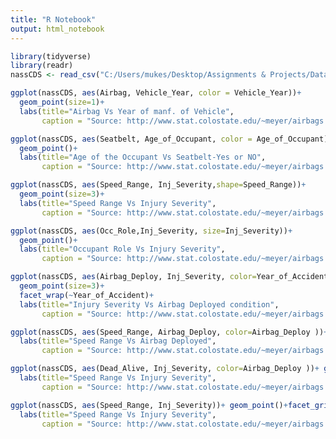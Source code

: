 ---
title: "R Notebook"
output: html_notebook
---

```{r}
library(tidyverse)
library(readr)
nassCDS <- read_csv("C:/Users/mukes/Desktop/Assignments & Projects/Data sets/nassCDS.csv")
```

```{r}
ggplot(nassCDS, aes(Airbag, Vehicle_Year, color = Vehicle_Year))+
  geom_point(size=1)+
  labs(title="Airbag Vs Year of manf. of Vehicle", 
       caption = "Source: http://www.stat.colostate.edu/~meyer/airbags.htm\ ftp://ftp.nhtsa.dot.gov/nass/")
```



```{r}
ggplot(nassCDS, aes(Seatbelt, Age_of_Occupant, color = Age_of_Occupant))+
  geom_point()+
  labs(title="Age of the Occupant Vs Seatbelt-Yes or NO", 
       caption = "Source: http://www.stat.colostate.edu/~meyer/airbags.htm\ ftp://ftp.nhtsa.dot.gov/nass/")
```


```{r}
ggplot(nassCDS, aes(Speed_Range, Inj_Severity,shape=Speed_Range))+
  geom_point(size=3)+
  labs(title="Speed Range Vs Injury Severity", 
       caption = "Source: http://www.stat.colostate.edu/~meyer/airbags.htm\ ftp://ftp.nhtsa.dot.gov/nass/")
```

```{r}
ggplot(nassCDS, aes(Occ_Role,Inj_Severity, size=Inj_Severity))+
  geom_point()+
  labs(title="Occupant Role Vs Injury Severity", 
       caption = "Source: http://www.stat.colostate.edu/~meyer/airbags.htm\ ftp://ftp.nhtsa.dot.gov/nass/")
```


```{r}
ggplot(nassCDS, aes(Airbag_Deploy, Inj_Severity, color=Year_of_Accident))+
  geom_point(size=3)+
  facet_wrap(~Year_of_Accident)+
  labs(title="Injury Severity Vs Airbag Deployed condition", 
       caption = "Source: http://www.stat.colostate.edu/~meyer/airbags.htm\ ftp://ftp.nhtsa.dot.gov/nass/")
```


```{r}
ggplot(nassCDS, aes(Speed_Range, Airbag_Deploy, color=Airbag_Deploy ))+geom_point(size=2)+facet_grid(~Dead_Alive)+
  labs(title="Speed Range Vs Airbag Deployed", 
       caption = "Source: http://www.stat.colostate.edu/~meyer/airbags.htm\ ftp://ftp.nhtsa.dot.gov/nass/")
```


```{r}
ggplot(nassCDS, aes(Dead_Alive, Inj_Severity, color=Airbag_Deploy ))+ geom_point(size=2)+facet_grid(~Airbag)+
  labs(title="Speed Range Vs Injury Severity", 
       caption = "Source: http://www.stat.colostate.edu/~meyer/airbags.htm\ ftp://ftp.nhtsa.dot.gov/nass/")

```

```{r}
ggplot(nassCDS, aes(Speed_Range, Inj_Severity))+ geom_point()+facet_grid(Year_of_Accident ~ Dead_Alive)+
  labs(title="Speed Range Vs Injury Severity", 
       caption = "Source: http://www.stat.colostate.edu/~meyer/airbags.htm\ ftp://ftp.nhtsa.dot.gov/nass/")

```


```{r}

```




